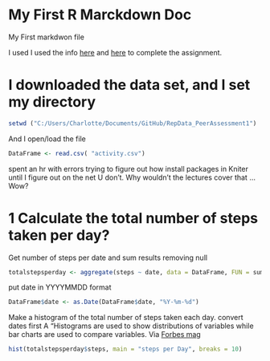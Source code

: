 My First R Marckdown Doc
========================

My First markdwon file

I used I used the info [here](https://rpubs.com/sureshbk/358994) and [here](https://rstudio-pubs-static.s3.amazonaws.com/300758_367ce30144b44cd4901bedfa279bb64c.html) to complete the assignment.

# I downloaded the data set, and I set my directory 
```r
setwd ("C:/Users/Charlotte/Documents/GitHub/RepData_PeerAssessment1")
```

And I open/load the file
```r
DataFrame <- read.csv( "activity.csv")
```

spent an hr with errors trying to figure out how install packages in Kniter until I figure out on the net U don't. Why wouldn't the lectures cover that ... Wow?


# 1 Calculate the total number of steps taken per day?
Get number of steps per date and sum results removing null
```r
totalstepsperday <- aggregate(steps ~ date, data = DataFrame, FUN = sum, na.rm = TRUE)
```
put date in YYYYMMDD format
```r
DataFrame$date <- as.Date(DataFrame$date, "%Y-%m-%d")
```
Make a histogram of the total number of steps taken each day. convert dates first
A "Histograms are used to show distributions of variables while bar charts are used to compare variables.
Via [Forbes mag](https://www.forbes.com/sites/naomirobbins/2012/01/04/a-histogram-is-not-a-bar-chart/?sh=27f69e816d77)
```r
hist(totalstepsperday$steps, main = "steps per Day", breaks = 10)
```







